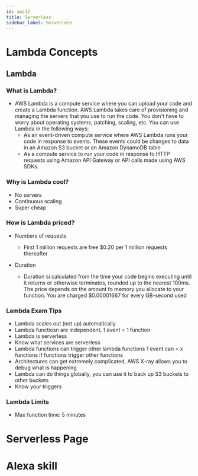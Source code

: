 ```yaml
---
id: aws12
title: Serverless
sidebar_label: Serverless
---
```

# Lambda Concepts

## Lambda
### What is Lambda?
* AWS Lambda is a compute service where you can upload your code and create a Lambda function. AWS Lambda takes care of provisioning and managing the servers that you use to run the code. You don't have to worry about operating systems, patching, scaling, etc. You can use Lambda in the following ways:
    * As an event-driven compute service where AWS Lambda runs your code in response to events. These events could be changes to data in an Amazon S3 bucket or an Amazon DynamoDB table
    * As a compute service to run your code in response to HTTP requests using Amazon API Gateway or API calls made using AWS SDKs.
### Why is Lambda cool?
* No servers
* Continuous scaling
* Super cheap
### How is Lambda priced?
* Numbers of requests
    * First 1 million requests are free $0.20 per 1 million requests thereafter

* Duration
    * Duration si calculated from the time your code begins executing until it returns or otherwise terminates, rounded up to the nearest 100ms. The price depends on the amount fo memory you allocate to your function. You are charged $0.00001667 for every GB-second used
### Lambda Exam Tips
* Lambda scales out (not up) automatically
* Lambda functiosn are independent, 1 event = 1 function
* Lambda is serverless
* Know what services are serverless
* Lambda functions can trigger other lambda functions 1 event can = x functions if functions trigger other functions
* Architectures can get extremely complicated, AWS X-ray allows you to debug what is happening
* Lambda can do things globally, you can use it to back up S3 buckets to other buckets
* Know your triggers
### Lambda Limits
* Max function time: 5 minutes

# Serverless Page
# Alexa skill
